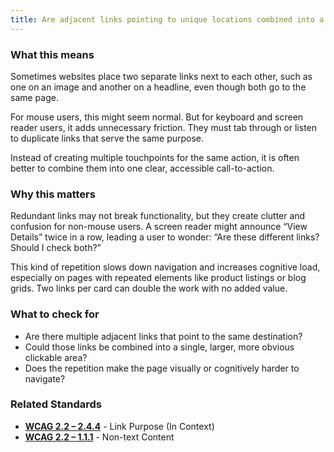 ```yaml
---
title: Are adjacent links pointing to unique locations combined into a single call-to-action?
---
```


### What this means
Sometimes websites place two separate links next to each other, such as one on an image and another on a headline, even though both go to the same page.

For mouse users, this might seem normal. But for keyboard and screen reader users, it adds unnecessary friction. They must tab through or listen to duplicate links that serve the same purpose.

Instead of creating multiple touchpoints for the same action, it is often better to combine them into one clear, accessible call-to-action.

### Why this matters
Redundant links may not break functionality, but they create clutter and confusion for non-mouse users. A screen reader might announce “View Details” twice in a row, leading a user to wonder: “Are these different links? Should I check both?”

This kind of repetition slows down navigation and increases cognitive load, especially on pages with repeated elements like product listings or blog grids. Two links per card can double the work with no added value.

### What to check for
- Are there multiple adjacent links that point to the same destination?
- Could those links be combined into a single, larger, more obvious clickable area?
- Does the repetition make the page visually or cognitively harder to navigate?

### Related Standards
- **[WCAG 2.2 – 2.4.4](https://www.w3.org/WAI/WCAG22/Understanding/link-purpose-in-context.html)** - Link Purpose (In Context)
- **[WCAG 2.2 – 1.1.1](https://www.w3.org/WAI/WCAG22/Understanding/non-text-content.html)** - Non-text Content
